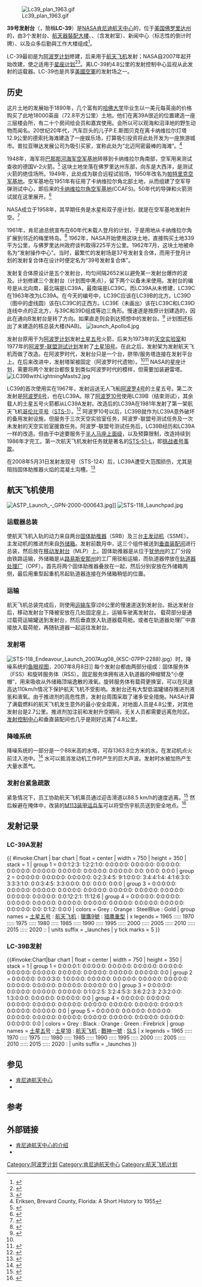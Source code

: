 {{noteTA
|G1=Aero
|G2=Rocket
|G3=天文
|G4=地名
|G5=USState
}}
{{Infobox Launch Pad
|name        = 39号发射台
|image       = VAB_Aerial_-_GPN-2000-000869.jpg
|caption     = 整体鸟瞰图（1998年1月19日攝）
|site        = [[肯尼迪航天中心|肯尼迪航天中心]]
|location    = {{coord|28|36|30.23|N|80|36|15.64|W|type: landmark_region: US}}
|short       = LC-39
|operator    = {{flagicon|USA}} [[NASA|NASA]]
|tlaunches   = 200次（土星五号13次，土星1B号4次，航天飞机135次，猎鹰9号44次，獵鷹重型運載火箭3次）
|pads        = 3个
|inclination = 28° - 62°
|pad1        = LC-39A
|pad2        = LC-39B
|pad3        = LC-39C
|status      = 使用中
|launches    = 141
|first       = [[阿波罗4号|阿波罗4号]]，1967年11月9日
|last        = [[猎鹰9号_Block_5|猎鹰9号 Block 5]]/[[SpaceX載人4號|SpaceX載人4號]]，2022年4月27日
|rockets     = [[土星五号|土星五号]] <br /> [[土星INT-21|土星INT-21]] <br /> [[航天飞机|航天飞机]] <br /> [[战神五号|战神五号]] <br /> [[猎鹰9号|猎鹰9号]]
|status2     = 使用中
|launches2   = 59次（土星五号1次，土星1B号4次，航天飞机53次，戰神9號1次）
|first2      = [[阿波罗10号|阿波罗10号]]，1969年5月18日
|last2       = [[STS-116|STS-116]]，2006年12月9日
|rockets2    = [[土星五号|土星五号]] <br /> [[土星INT-21|土星INT-21]] <br /> [[航天飞机|航天飞机]] <br /> [[战神一号|战神一号]]
|status3     = 未使用
}}
[[File:Lc39_plan_1963.gif|thumbnail]]

'''39号发射台'''（{{lang-en|Launch Complex 39}}，簡稱'''LC-39'''）是[[美国国家航空航天局|NASA]][[肯尼迪航天中心|肯尼迪航天中心]]的{{link-en|火箭發射場列表|List of rocket launch sites|火箭发射场}}，位于[[美国|美国]][[佛罗里达州|佛罗里达州]]的{{link-en|梅里特島|Merritt Island, Florida}}，由3个发射台、[[航天器裝配大樓|航天器裝配大樓]]、{{link-en|轨道器处理厂|Orbiter Processing Facility}}、{{link-en|發射控制中心|Launch Control Center}}（含发射室）、新闻中心（标志性的倒计时牌）、以及众多后勤與工作大楼组成<ref>{{cite web|url=http://science.ksc.nasa.gov/facilities/tour.html|title=KSC Facilities|publisher=NASA|accessdate=2009-07-06|archive-date=2015-07-01|archive-url=https://web.archive.org/web/20150701211239/http://science.ksc.nasa.gov/facilities/tour.html|dead-url=no}}</ref>。

LC-39最初是为[[阿波罗计划|阿波罗计划]]修建，后来用于[[航天飞机|航天飞机]]发射；NASA自2007年起开始改建，使之适用于[[星座计划|星座计划]]<ref name="pad1">{{Cite web|url=http://science.ksc.nasa.gov/facilities/lc39a.html|title=Launch Complex 39-A & 39-B|accessdate=2007-09-30|publisher=[[美国国家航空航天局|NASA]]|year=1993|author=NASA|language=en|archive-date=2019-04-03|archive-url=https://web.archive.org/web/20190403135718/https://science.ksc.nasa.gov/facilities/lc39a.html|dead-url=no}}</ref><ref name="pad2">{{Cite web|url=http://www-pao.ksc.nasa.gov/kscpao/nasafact/pads.htm|title=Launch Complex 39|accessdate=2007-09-30|publisher=NASA|year=2000|author=NASA|language=en|deadurl=yes|archiveurl=https://web.archive.org/web/20120927112326/http://www-pao.ksc.nasa.gov/kscpao/nasafact/pads.htm|archivedate=2012年9月27日}}</ref>。离LC-39約4.8公里的发射控制中心监视从此发射的运载器。LC-39也是共享[[美國空軍|美國空軍]]{{link-en|東部發射場|Eastern Range}}的发射场之一。

== 历史 ==
这片土地的发展始于1890年，几个富有的[[哈佛大学|哈佛大学]]毕业生以一美元每英亩的价格购买了此地18000英亩（72.8平方公里）土地。他们在离39A很近的位置建造一座三层楼会所，有二十个房间给会员和嘉宾使用。会所以可以观海和沼泽地的野生动物而闻名。20世纪20年代，汽车巨头的儿子P.E.斯图贝克在离卡纳维拉尔灯塔12.9公里的德索托海滩建造了一座娱乐场，打算吸引投资将此处开发为一座旅游城市。普拉亚琳达发展公司为吸引买家，宣称此处为“北迈阿密最棒的海滩”。<ref>Eriksen, Brevard County, Florida: A Short History to 1955</ref>

1948年，海军将[[巴那那河海军空军基地|巴那那河海军空军基地]]转移到卡纳维拉尔角南部，空军用来测试查收的德国V-2火箭。<ref>{{cite web|url=http://www.patrick.af.mil/library/factsheets/factsheet.asp?id=4514 |title=EVOLUTION OF THE 45TH SPACE WING |publisher=US Air Force |accessdate=2009-07-06 |deadurl=yes |archiveurl=https://web.archive.org/web/20110613181155/http://www.patrick.af.mil/library/factsheets/factsheet.asp?id=4514 |archivedate=2011-06-13 }}</ref> 这块土地坐落在佛罗里达州东部，向东是大西洋，是测试火箭的绝佳场所。1949年，此处成为联合远程试验场，1950年改名为[[帕特里克空军基地|帕特里克空军基地]]。空军基地在1951年有征用了卡纳维拉尔角北部土地，从而组建了空军导弹测试中心，即后来的[[卡纳维拉尔角空军基地|卡纳维拉尔角空军基地]](CCAFS)。50年代的导弹和火箭测试就在这里展开。<ref>{{cite web|url=http://www.spaceline.org/capehistory/2a.html|title=THE HISTORY OF CAPE CANAVERAL CHAPTER 2: THE MISSILE RANGE TAKES SHAPE (1949-1958)|publisher=Spaceline.org|accessdate=2009-07-06|archive-date=2021-02-25|archive-url=https://web.archive.org/web/20210225062103/https://www.spaceline.org/capehistory/2a.html|dead-url=no}}</ref> 

NASA成立于1958年，其早期任务是水星和双子座计划，就是在空军基地发射升空。<ref>{{cite web|url=http://www.astronautix.com/sites/capallc5.htm|title=Cape Canaveral LC5|publisher=Astronautix.com|accessdate=2009-07-06|deadurl=yes|archiveurl=https://web.archive.org/web/20090414180519/http://www.astronautix.com/sites/capallc5.htm|archivedate=2009-04-14}}</ref>

1961年，肯尼迪总统宣布在60年代末载人登月的计划，于是用地从卡纳维拉尔角扩展到邻近的梅里特岛。<ref>{{cite web|url=http://www.spaceline.org/capehistory/3a.html|title=THE HISTORY OF CAPE CANAVERAL CHAPTER 3 NASA ARRIVES (1959-PRESENT)|publisher=Spaceline.org|accessdate=2009-07-06|archive-date=2009-09-17|archive-url=https://web.archive.org/web/20090917031235/http://www.spaceline.org/capehistory/3a.html|dead-url=no}}</ref> 1962年，NASA开始使用这块土地，直接购买土地339平方公里，与佛罗里达州政府谈判取得225平方公里。1962年7月，这块土地被命名为“发射操作中心”。当时，最繁忙的发射场是37号发射复合体，而用于登月计划的发射复合体在设计时便定名为“39号发射复合体”。 

发射复合体原设计是五个发射台，均匀间隔2652米以避免某一发射台爆炸的波及。计划修建三个发射台（计划图中黑点），留下两个以备未来使用。发射台的编号是从北向南，最北端是LC39A，最南端是LC39C。而LC39A从未修建，LC39C在1963年改为LC39A。在今天的编号中，LC39C应该在LC39B的北方。LC39D（图中的虚线圆）该在LC39C的正西方。LC39E（未画出）该在LC39C和LC39D连线中点的正北方，与39C和39D组成等边三角形。慢速道是按原计划建造的，因此在通向B发射台是转了方向。如果直走则会到达预想中的发射台。<ref>{{Cite web |url=http://history.nasa.gov/SP-350/ch-6-1.html |title=存档副本 |access-date=2009-08-15 |archive-date=2021-02-09 |archive-url=https://web.archive.org/web/20210209030008/https://history.nasa.gov/SP-350/ch-6-1.html |dead-url=no }}</ref> 计划图还标出了未建造的核总装大楼(NAB)。
[[File:launch_Apollo4.jpg|thumbnail]]

发射台原用于为[[阿波罗计划|阿波罗计划]]发射[[土星五号|土星五号]]火箭，后来为1973年的[[天空实验室|天空实验室]]和1977年的[[阿波罗-联盟测试计划|阿波罗-联盟测试计划]]发射了[[土星1B号|土星1B号]]。在此之后，发射架为发射航天飞机而做了改造。在阿波罗时代，发射台只是一个台，脐带/服务塔连接在发射平台上。在后来改进中，发射塔架被固定（阿波罗时代遗物）。<ref name="pad1" /><ref
 name="pad3">{{Cite web
|url=http://www.nasa.gov/mission_pages/shuttle/launch/launch-complex39-toc.html
|title=Feature: Launch Complex 39
|accessdate=2007-09-30
|publisher=NASA
|year=2006
|author=NASA
|language=en
|archive-date=2012-05-09
|archive-url=https://www.webcitation.org/67XH3Gy9m?url=http://www.nasa.gov/mission_pages/shuttle/launch/launch-complex39-toc.html
|dead-url=no
}}</ref> NASA的星座计划，需要将两个发射台都恢复到类似阿波罗时代的模样，但需要加装避雷塔。
[[File:LC39BwithLightningMasts2.jpg|thumb]]

LC39的首次使用实在1967年，发射运送无人飞船[[阿波罗4号|阿波罗4号]]的土星五号。第二次发射是[[阿波罗6号|阿波罗6号]]，也在LC39A。除了[[阿波罗10号|阿波罗10号]]使用LC39B（结束测试），其余载人的土星五号火箭都从LC39A发射。改造后的LC39A在1981年发射了第一架航天飞机[[哥伦比亚号|哥伦比亚号]]（[[STS-1|STS-1]]）。<ref
 name="mods">{{Cite web|url=http://www.nasa.gov/mission_pages/shuttle/launch/pad-mods.html|title=Shuttle-Era Pad Modifications|accessdate=2007-09-30|publisher=NASA|year=2006|author=NASA|language=en|archive-date=2021-03-01|archive-url=https://web.archive.org/web/20210301194511/http://www.nasa.gov/mission_pages/shuttle/launch/pad-mods.html|dead-url=no}}</ref> 阿波罗10号以后，LC39B就作为LC39A意外破坏的备用发射设施，但服务于三次天空实验室任务，阿波罗-联盟号测试任务及一次未发射的天空实验室援救任务。阿波罗-联盟号测试任务后，LC39B经历和LC39A一样的改造。但由于中途要服务于[[半人马座_(火箭)|半人马座上面级]]，以及预算限制，改造持续到1986年才完工。第一次航天飞机发射任务就是著名的[[STS-51-L|STS-51-L]]，即[[挑战者号事故|挑战者号事故]]。 

在2008年5月31日发射发现号（STS-124）后，LC39A遭受大范围损伤，尤其是阻挡固体助推器火焰的混凝土沟槽。<ref name="damage">{{Cite web |url=http://www.space.com/missionlaunches/080602-sts124-pad39a-damage.html#comments |title=SPACE.com -- NASA Eyes Launch Pad Damage for Next Shuttle Flight |accessdate=2009-08-15 |archive-date=2009-08-15 |archive-url=https://web.archive.org/web/20090815092422/http://www.space.com/missionlaunches/080602-sts124-pad39a-damage.html#comments |dead-url=no }}</ref>

== 航天飞机使用 ==
[[File:ASTP_Launch_-_GPN-2000-000643.jpg|thumb]]]]
[[File:STS-118_Launchpad.jpg|left]]

=== 运载器总装 ===
使航天飞机入轨的动力来自两台[[航天飞机固体助推器|固体助推器]]（SRB）及三台[[航天飞机主发动机|主发动机]]（SSME）。主发动机的推进剂来自[[航天飞机外储箱|外储箱]]。发射前数月中，这三个组件被送到[[垂直装配间|垂直装配间]]进行总装，然后放在[[移动发射台|移动发射台]]（MLP）上。固体助推器是从位于[[犹他州|犹他州]]的工厂分段由铁路运输，外储箱是从[[路易斯安那州|路易斯安那州]]的工厂用驳船运输，而轨道器停放在[[轨道器处理厂|轨道器处理厂]]（OPF）。首先将两个固体助推器叠放在一起，然后分别安放在外储箱两侧，最后用重型起重机吊起轨道器连接在外储箱稍低的位置。

=== 运输 ===
航天飞机总装完成后，则使用[[航天飞机运输车|运输车]]穿过6公里的慢速道送到发射台。抵达发射台后，移动发射台下降被安放在几处固定座上，运输车驶离发射台。
载荷部分是通过载荷运输罐送到发射台，然后垂直放入轨道器载荷舱。或者在轨道器处理厂中直接放入载荷舱，再随轨道器一起运往发射台。

=== 发射塔 ===
[[File:STS-118_Endeavour_Launch_2007Aug08_(KSC-07PP-2288).jpg|thumbnail]]）时，降噪系统的[[鱼眼镜头|鱼眼视图]]，2007年8月8日]]
每个发射台都由两部分组成：固体服务体（FSS）和旋转服务体（RSS）。固定服务体拥有进入轨道器的伸缩臂及“小便帽”，用来吸收从外储箱顶端逸散的液氧。旋转服务体有载荷更换室，可以在风速高达110km/h情况下保护航天飞机不受影响。发射台还有大型低温罐储存推进剂液氢和液氧。由于推进剂的高危性质，发射台周围采取了诸多安全措施。NASA计算了满载燃料的航天飞机发生意外的最小安全距离，对地面人员是4.8公里，对其他发射台是2.7公里。推进剂加注前和发射升空期间，无关人员都需要远离危险区。[[发射控制中心|发射控制中心]]和垂直装配间也几乎是刚好远离了4.8公里。
=== 降噪系统 ===
降噪系统的一部分是一个88米高的水塔，可存1363.8立方米的水。在发动机点火前注入池中。<ref name="nasa_suppression_system">{{cite web|url=http://www.nasa.gov/missions/shuttle/f_watertest.html|title=Sound Suppression System|accessdate=2007-10-22|archive-date=2009-02-15|archive-url=https://web.archive.org/web/20090215132833/http://www.nasa.gov/missions/shuttle/f_watertest.html|dead-url=no}}</ref> 水可以抵消发动机工作时产生的巨大声波。发射时水被加热产生大量水蒸气。

=== 发射台紧急疏散 ===
紧急情况下，员工协助航天飞机乘员通过迎击滑道以88.5 km/h的速度逃离。<ref name="astronaut_rescue_drill">{{cite web|url=http://www.space.com/missionlaunches/ft_shuttle_training_041203.html|title=SPACE.com -- NASA Conducts Shuttle Astronaut Rescue Drill|accessdate=2007-10-22|archive-date=2009-05-23|archive-url=https://web.archive.org/web/20090523171346/http://www.space.com/missionlaunches/ft_shuttle_training_041203.html|dead-url=no}}</ref> 然后躲避在掩体中，改装的[[M113装甲运兵车|M113装甲运兵车]]可以将受伤宇航员送到安全地点。<ref name="astronaut_evacuation">{{cite web|url=http://quest.arc.nasa.gov/people/journals/space/lohning/|title=NASA Field Journal by Greg Lohning|accessdate=2008-11-01|deadurl=yes|archiveurl=https://web.archive.org/web/20090204045450/http://quest.arc.nasa.gov/people/journals/space/lohning/|archivedate=2009-02-04}}</ref>

<!--== 未来使用 ==
[[File:LC39A_and_LC39B.jpg|thumb]]

2010年航天飞机退役后，NASA将再次改进发射台使之为载人的[[战神一号|战神一号]]和无人[[战神五号|战神五号]]服务。<ref name="ares1">{{Cite web|url=http://www.nasa.gov/pdf/164292main_2nd_exp_conf_27_ConstellationElements_AresProjectStatus_SCooke.pdf|title=Ares Project Status|accessdate=2007-09-30|publisher=NASA|year=2006|author=NASA|format=.PDF|language=en}}</ref> LC39B服务于前者，LC39A服务于后者。

=== LC-39B ===
NASA在2007年1月1日封闭了LC39B，其最后任务是2006年12月9日发射的[[STS-116|STS-116]]。
[[File:Space_shuttles_Atlantis_(STS-125)_and_Endeavour_(STS-400)_on_launch_pads_again.jpg|thumb]]任务前往[[哈勃太空望远镜|哈勃太空望远镜]]]]
在对LC39B的改造中，承包商安装了三个243.8米高的避雷塔，类似于在邻近的[[卡纳维拉尔角空军基地|卡纳维拉尔角空军基地]]里[[宇宙神五号|宇宙神五号]]和[[德尔塔四号|德尔塔四号]]的发射台所使用的。同时除掉现存的单避雷塔，除掉了阿波罗时代遗物之一的起重机集成。承包商还将出去旋转服务体，改造一个移动发射台以应对战神一号的测试飞行。在此之后，NASA根据探索系统体系结构研究的报告，还将除去固定服务体，使发射台还原到阿波罗时代的模样。同时为战神一号和五号建造新的移动发射台及其脐带塔。新的发射台类似于土星五号的发射台，但只有两个旋转臂，一个供乘员进入，一个猎户座号服务舱使用。一种新的“过山车逃生系统”会替换现有的滑道逃生系统。LH<sub>2</sub>和LOX罐及水塔是唯一保留的航天飞机时代建筑物，其他都将被拆除。<ref name="sound">{{Cite web|url=http://www.nasa.gov/mission_pages/shuttle/launch/sound-suppression-system.html|title=Sound Suppression System|accessdate=2007-09-30|publisher=NASA|year=2006|author=NASA|language=en|archive-date=2011-06-29|archive-url=https://web.archive.org/web/20110629143632/http://www.nasa.gov/mission_pages/shuttle/launch/sound-suppression-system.html|dead-url=no}}</ref>
<ref>{{cite web|url=http://spaceflightnow.com/shuttle/sts127/status.html|title=STS-127 Rollaround starts|first=2009-05-31|publisher=Space Flight Now}}</ref>

=== LC-39A ===
[[File:LC39A.jpg|thumbnail]]
LC-39A会承担剩余航天飞机发射任务，直到其完全退役。然后进行适用于战神五号的改造。

和LC-39B一样，LC-39A也将移除固定和旋转服务体，安装等高避雷塔。与LC-39B使用航天飞机时代的储存箱不同，为了给战神五号的芯级（长度等于[[S-IC|S-IC]]和[[S-II|S-II]]加起来）[[地球出发级|地球出发级]]及[[牵牛星号|牵牛星号]]月球着陆舱提供液氢和液氧，LC-39A会建造新的储存箱。

阿波罗时代遗留的三台移动发射台在用于战神五号前，要经历大修。而脐带塔会像阿波罗时代一样加装摆动臂为地球出发级和牵牛星号服务。战神五号及其脐带塔总重超过土星五号，自1967年就开始服役的运输车要承受巨大重量，也要进行发动机和零部件升级，为2018年开始正式使用的的战神一号和五号服务。虽然LC-39A主要发射战神五号，但如果LC-39B故障会损坏，39A也将承担战神一号发射任务。

=== 其他变化 ===
垂直装配间也许改造以便在2018年同时总装和测试战神一号和五号。同时还将再造两台或三台移动发射台用于战神一号及其脐带塔。另一个潜在计划是建造LC-39C，它可用于NASA在2030年之后的月球前哨站建设，发射[[先进技术大口径太空望远镜|先进技术大口径太空望远镜]](AT-LAST)到地日[[拉格朗日点|L-2拉格朗日点]]，进行[[猎户座小行星任务|猎户座小行星任务]]及最终[[猎户座火星任务|猎户座火星任务]]。LC-39C也将成为新的备用发射场。

=== 其他潜在发射场 ===
卡纳维拉尔角空军基地的两个阿波罗时代发射场[[卡纳维拉尔角空军基地34号发射复合体|LC-34]]和[[卡纳维拉尔角空军基地37号航天发射复合体|SLC-37]]曾经用来发射[[土星一号|土星一号]]和土星1B号。这两处也提出进行适应于战神一号的改造。

LC-34是在LC-39之后，阿波罗时代最著名的发射场，也是[[阿波罗1号|阿波罗1号]]的悲剧发生地。NASA原计划使用LC-34进行三次载人天空实验室发射，后来改用LC-39。现在发射场只有发射台存留，纪念1967年在阿波罗1号中丧生的三名宇航员。

LC-37A则在阿波罗计划中从未被NASA使用，而LC-37B进行了[[AS-203|阿波罗203]]和[[阿波罗5号|阿波罗5号]]发射，后来进行了改造用于[[德尔塔四号|德尔塔四号]]衍生运载器发射。NASA尚未决定用战神一号进行无人卫星发射（其运载能力可将中等尺寸载荷送入低地球轨道），如果确定，其总装和发射将在[[范登堡空军基地6号航天发射复合体|范登堡SLC-6]]发射场进行。此处原是进行[[大力神系列运载火箭|大力神3M火箭]]发射，后来改造用于极轨航天飞机发射（已取消）和德尔塔四号发射。它也具备在发射台组装和发射战神一号的能力。
-->

== 发射记录 ==
=== LC-39A发射 ===
{{ #invoke:Chart | bar chart
| float = center
| width = 750
| height = 350
| stack = 1
| group 1 =  0:0:1:2:3: 1:2:2:1:0: 0:0:0:0:0: 0:0:0:0:0: 0:0:0:0:0: 0:0:0:0:0: 0:0:0:0:0: 0:0:0:0:0: 0:0:0:0:0: 0:0:0:0:0: 0:0: 0:0:0: 0:0:0 <!-- Saturn V -->
| group 2 =  0:0:0:0:0: 0:0:0:0:0: 0:0:0:0:0: 0:2:3:4:5: 9:1:0:0:0: 3:4:4:1:4: 4:1:6:3:0: 3:3:3:1:0: 0:0:3:4:5: 3:3:0:0:0: 0:0: 0:0:0: 0:0:0 <!-- Space Shuttle -->
| group 3 =  0:0:0:0:0: 0:0:0:0:0: 0:0:0:0:0: 0:0:0:0:0: 0:0:0:0:0: 0:0:0:0:0: 0:0:0:0:0: 0:0:0:0:0: 0:0:0:0:0: 0:0:0:0:0: 0:0:12:2:1: 11:12:6 <!-- Falcon 9 -->
| group 4 =  0:0:0:0:0: 0:0:0:0:0: 0:0:0:0:0: 0:0:0:0:0: 0:0:0:0:0: 0:0:0:0:0: 0:0:0:0:0: 0:0:0:0:0: 0:0:0:0:0: 0:0:0:0:0: 0:0: 0:1:2: 0:0:0 <!-- Falcon Heavy -->
| colors = Grey : Orange : SteelBlue : Gold
| group names = [[土星五号|土星五号]] : [[航天飞机|航天飞机]] : [[獵鷹9號運載火箭|獵鷹9號]] : [[猎鹰重型运载火箭|猎鹰重型]]
| x legends = 1965 ::::: 1970 ::::: 1975 ::::: 1980 ::::: 1985 ::::: 1990 ::::: 1995 ::::: 2000 ::::: 2005 ::::: 2010 ::::: 2015 ::::: 2020 ::
| units suffix = _launches
| y tick marks = 5
}}

=== LC-39B发射 ===
{{#invoke:Chart|bar chart
| float        = center
| width        = 750
| height       = 350
| stack        = 1
| group 1      =  0:0:0:0:1: 0:0:0:0:0: 0:0:0:0:0: 0:0:0:0:0: 0:0:0:0:0: 0:0:0:0:0: 0:0:0:0:0: 0:0:0:0:0: 0:0:0:0:0: 0:0:0:0:0: 0:0:0:0:0: 0:0 <!-- Saturn V -->
| group 2      =  0:0:0:0:0: 0:0:0:3:0: 1:0:0:0:0: 0:0:0:0:0: 0:0:0:0:0: 0:0:0:0:0: 0:0:0:0:0: 0:0:0:0:0: 0:0:0:0:0: 0:0:0:0:0: 0:0:0:0:0: 0:0 <!-- Saturn IB -->
| group 3      =  0:0:0:0:0: 0:0:0:0:0: 0:0:0:0:0: 0:0:0:0:0: 0:1:0:2:5: 3:2:4:5:3: 3:6:2:2:3: 2:3:2:0:0: 1:3:0:0:0: 0:0:0:0:0: 0:0:0:0:0: 0:0 <!-- Space Shuttle -->
| group 4      =  0:0:0:0:0: 0:0:0:0:0: 0:0:0:0:0: 0:0:0:0:0: 0:0:0:0:0: 0:0:0:0:0: 0:0:0:0:0: 0:0:0:0:0: 0:0:0:0:1: 0:0:0:0:0: 0:0:0:0:0: 0:0 <!-- Ares I -->
| group 5      =  0:0:0:0:0: 0:0:0:0:0: 0:0:0:0:0: 0:0:0:0:0: 0:0:0:0:0: 0:0:0:0:0: 0:0:0:0:0: 0:0:0:0:0: 0:0:0:0:0: 0:0:0:0:0: 0:0:0:0:0: 0:0 <!-- SLS -->
| colors       = Grey : Black : Orange : Green : Firebrick
| group names  = [[土星五号|土星五号]] : [[土星1B號運載火箭|土星1B]] : [[航天飞机|航天飞机]] : [[戰神一號運載火箭|戰神一號]] : [[太空發射系統|SLS]]
| x legends    = 1965 ::::: 1970 ::::: 1975 ::::: 1980 ::::: 1985 ::::: 1990 ::::: 1995 ::::: 2000 ::::: 2005 ::::: 2010 ::::: 2015 ::::: 2020 :
| units suffix = _launches
}}


== 参见 ==
* [[肯尼迪航天中心|肯尼迪航天中心]]
* {{link-en|卡拉維爾角及梅里特島發射區|List of Cape Canaveral and Merritt Island launch sites}}

== 参考 ==
{{reflist}}
== 外部链接 ==
{{commonscat|Kennedy Space Center Launch Complex 39}}
* [http://science.ksc.nasa.gov/facilities/tour.html 肯尼迪航天中心的介绍] {{Wayback|url=http://science.ksc.nasa.gov/facilities/tour.html |date=20150701211239 }}
* {{cite web | url = http://www.nasa.gov/mission_pages/constellation/main/Constellationfacilities.html | title = Kennedy Prepares to Host Constellation | publisher = NASA | date = 2007-09-28 | access-date = 2009-08-14 | archive-date = 2021-01-25 | archive-url = https://web.archive.org/web/20210125011203/https://www.nasa.gov/mission_pages/constellation/main/Constellationfacilities.html | dead-url = no }}
{{coord|28.608397|-80.604345|region:US_type:landmark|display=title}}
{{Constellation program}}
{{Merritt Island}}
{{Space Shuttle}}
{{NASA centers}}
{{美国航空航天局太空计划}}
[[Category:阿波罗计划|Category:阿波罗计划]]
[[Category:肯尼迪航天中心|Category:肯尼迪航天中心]]
[[Category:航天飞机计划|Category:航天飞机计划]]